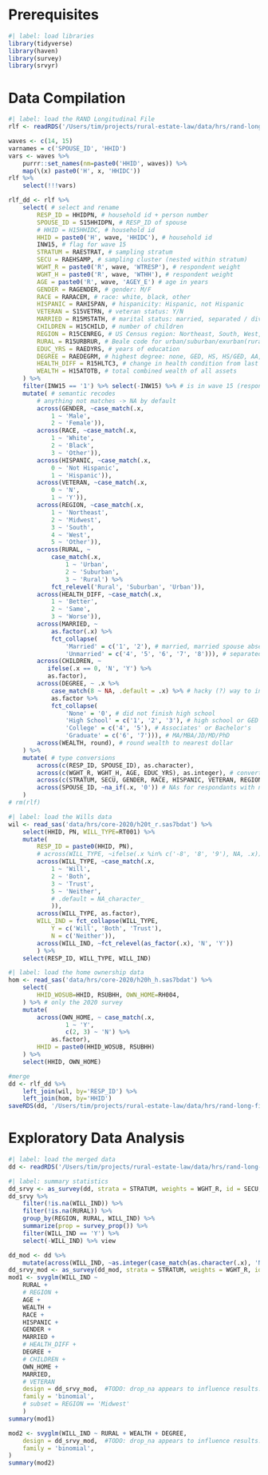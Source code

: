 # Prerequisites
```r
#| label: load libraries
library(tidyverse)
library(haven)
library(survey)
library(srvyr)
```

# Data Compilation
```r
#| label: load the RAND Longitudinal File
rlf <- readRDS('/Users/tim/projects/rural-estate-law/data/hrs/rand-long-file.rds')
```

```r
waves <- c(14, 15)
varnames = c('SPOUSE_ID', 'HHID')
vars <- waves %>%
    purrr::set_names(nm=paste0('HHID', waves)) %>%
    map(\(x) paste0('H', x, 'HHIDC')) 
rlf %>%
    select(!!!vars)
```
```r
rlf_dd <- rlf %>%
    select( # select and rename
        RESP_ID = HHIDPN, # household id + person number
        SPOUSE_ID = S15HHIDPN, # RESP_ID of spouse
        # HHID = H15HHIDC, # household id
        HHID = paste0('H', wave, 'HHIDC'), # household id
        INW15, # flag for wave 15 
        STRATUM = RAESTRAT, # sampling stratum  
        SECU = RAEHSAMP, # sampling cluster (nested within stratum) 
        WGHT_R = paste0('R', wave, 'WTRESP'), # respondent weight
        WGHT_H = paste0('R', wave, 'WTHH'), # respondent weight
        AGE = paste0('R', wave, 'AGEY_E') # age in years
        GENDER = RAGENDER, # gender: M/F
        RACE = RARACEM, # race: white, black, other
        HISPANIC = RAHISPAN, # hispanicity: Hispanic, not Hispanic
        VETERAN = S15VETRN, # veteran status: Y/N
        MARRIED = R15MSTATH, # marital status: married, separated / divorced, etc., etc. 
        CHILDREN = H15CHILD, # number of children
        REGION = R15CENREG, # US Census region: Northeast, South, West, Midwest, Other (?)
        RURAL = R15URBRUR, # Beale code for urban/suburban/exurban(rural) county
        EDUC_YRS = RAEDYRS, # years of education
        DEGREE = RAEDEGRM, # highest degree: none, GED, HS, HS/GED, AA, BA, MA/MBA, Law/MD/PhD, Other
        HEALTH_DIFF = R15HLTC3, # change in health condition from last survey
        WEALTH = H15ATOTB, # total combined wealth of all assets
    ) %>%
    filter(INW15 == '1') %>% select(-INW15) %>% # is in wave 15 (responded to survey. N = 15723)
    mutate( # semantic recodes
        # anything not matches -> NA by default 
        across(GENDER, ~case_match(.x, 
            1 ~ 'Male', 
            2 ~ 'Female')), 
        across(RACE, ~case_match(.x, 
            1 ~ 'White', 
            2 ~ 'Black', 
            3 ~ 'Other')), 
        across(HISPANIC, ~case_match(.x, 
            0 ~ 'Not Hispanic', 
            1 ~ 'Hispanic')), 
        across(VETERAN, ~case_match(.x, 
            0 ~ 'N', 
            1 ~ 'Y')), 
        across(REGION, ~case_match(.x, 
            1 ~ 'Northeast', 
            2 ~ 'Midwest', 
            3 ~ 'South', 
            4 ~ 'West', 
            5 ~ 'Other')), 
        across(RURAL, ~
            case_match(.x, 
                1 ~ 'Urban', 
                2 ~ 'Suburban', 
                3 ~ 'Rural') %>%
            fct_relevel('Rural', 'Suburban', 'Urban')), 
        across(HEALTH_DIFF, ~case_match(.x, 
            1 ~ 'Better', 
            2 ~ 'Same', 
            3 ~ 'Worse')), 
        across(MARRIED, ~
            as.factor(.x) %>%
            fct_collapse( 
                'Married' = c('1', '2'), # married, married spouse absent
                'Unmarried' = c('4', '5', '6', '7', '8'))), # separated, divorced, separated/divorced, widowed, never married
        across(CHILDREN, ~
           ifelse(.x == 0, 'N', 'Y') %>%
           as.factor), 
        across(DEGREE, ~ .x %>%
            case_match(8 ~ NA, .default = .x) %>% # hacky (?) way to introduce NA for 8
            as.factor %>%
            fct_collapse(
                'None' = '0', # did not finish high school
                'High School' = c('1', '2', '3'), # high school or GED
                'College' = c('4', '5'), # Associates' or Bachelor's
                'Graduate' = c('6', '7'))), # MA/MBA/JD/MD/PhD
        across(WEALTH, round), # round wealth to nearest dollar
    ) %>%
    mutate( # type conversions
        across(c(RESP_ID, SPOUSE_ID), as.character),     
        across(c(WGHT_R, WGHT_H, AGE, EDUC_YRS), as.integer), # convert to integer
        across(c(STRATUM, SECU, GENDER, RACE, HISPANIC, VETERAN, REGION, RURAL), as_factor), # convert to factor
        across(SPOUSE_ID, ~na_if(.x, '0')) # NAs for respondants with no spouse
    ) 
# rm(rlf)
```

```r
#| label: load the Wills data
wil <- read_sas('data/hrs/core-2020/h20t_r.sas7bdat') %>%
    select(HHID, PN, WILL_TYPE=RT001) %>%
    mutate(
        RESP_ID = paste0(HHID, PN),
        # across(WILL_TYPE, ~ifelse(.x %in% c('-8', '8', '9'), NA, .x)),
        across(WILL_TYPE, ~case_match(.x, 
            1 ~ 'Will', 
            2 ~ 'Both', 
            3 ~ 'Trust', 
            5 ~ 'Neither', 
            # .default = NA_character_
            )),
        across(WILL_TYPE, as.factor),
        WILL_IND = fct_collapse(WILL_TYPE, 
            Y = c('Will', 'Both', 'Trust'), 
            N = c('Neither')), 
        across(WILL_IND, ~fct_relevel(as_factor(.x), 'N', 'Y'))
        ) %>%
    select(RESP_ID, WILL_TYPE, WILL_IND) 
 ```


```r
#| label: load the home ownership data
hom <- read_sas('data/hrs/core-2020/h20h_h.sas7bdat') %>%
    select(
        HHID_WOSUB=HHID, RSUBHH, OWN_HOME=RH004,
    ) %>% # only the 2020 survey
    mutate(
        across(OWN_HOME, ~ case_match(.x, 
                1 ~ 'Y', 
                c(2, 3) ~ 'N') %>%
            as.factor), 
        HHID = paste0(HHID_WOSUB, RSUBHH)
    ) %>%
    select(HHID, OWN_HOME)
```
```r
#merge
dd <- rlf_dd %>%
    left_join(wil, by='RESP_ID') %>%
    left_join(hom, by='HHID')
saveRDS(dd, '/Users/tim/projects/rural-estate-law/data/hrs/rand-long-file-merged.rds')
```

# Exploratory Data Analysis

```r
#| label: load the merged data
dd <- readRDS('/Users/tim/projects/rural-estate-law/data/hrs/rand-long-file-merged.rds') 
```


```r
#| label: summary statistics
dd_srvy <- as_survey(dd, strata = STRATUM, weights = WGHT_R, id = SECU, nest = TRUE)
dd_srvy %>%
    filter(!is.na(WILL_IND)) %>%
    filter(!is.na(RURAL)) %>%
    group_by(REGION, RURAL, WILL_IND) %>%
    summarize(prop = survey_prop()) %>% 
    filter(WILL_IND == 'Y') %>% 
    select(-WILL_IND) %>% view
```

```r
dd_mod <- dd %>%
    mutate(across(WILL_IND, ~as.integer(case_match(as.character(.x), 'N' ~ 0, 'Y' ~ 1))))
dd_srvy_mod <- as_survey(dd_mod, strata = STRATUM, weights = WGHT_R, id = SECU, nest = TRUE)
mod1 <- svyglm(WILL_IND ~ 
    RURAL +
    # REGION + 
    AGE + 
    WEALTH + 
    RACE + 
    HISPANIC + 
    GENDER + 
    MARRIED + 
    # HEALTH_DIFF + 
    DEGREE +  
    # CHILDREN +  
    OWN_HOME + 
    MARRIED,
    # VETERAN
    design = dd_srvy_mod,  #TODO: drop_na appears to influence results. why?
    family = 'binomial', 
    # subset = REGION == 'Midwest'
    ) 
summary(mod1)

mod2 <- svyglm(WILL_IND ~ RURAL + WEALTH + DEGREE, 
    design = dd_srvy_mod,  #TODO: drop_na appears to influence results. why?
    family = 'binomial', 
)
summary(mod2)
```
